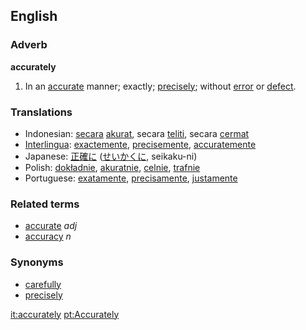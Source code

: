 ==English==

===Adverb===
'''accurately'''

#In an [[accurate]] manner; exactly; [[precisely]]; without [[error]] or [[defect]].

===Translations===
*Indonesian: [[secara]] [[akurat]], secara [[teliti]], secara [[cermat]]
*[[Interlingua]]: [[exactemente]], [[precisemente]], [[accuratemente]]
*Japanese: [[正確に]] ([[せいかくに]], seikaku-ni)
*Polish: [[dokładnie]], [[akuratnie]], [[celnie]], [[trafnie]]
*Portuguese: [[exatamente]], [[precisamente]], [[justamente]]

===Related terms===
*[[accurate]] ''adj''
*[[accuracy]] ''n''

===Synonyms===
*[[carefully]]
*[[precisely]]

[[it:accurately]]
[[pt:Accurately]]